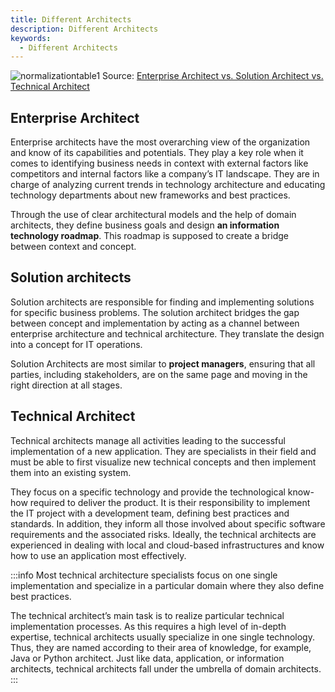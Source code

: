 ```yaml
---
title: Different Architects
description: Different Architects
keywords:
  - Different Architects
---
```


![normalizationtable1](/img/software-development/others/glossary/EN-IT-Arch-Roles_Poster_Landing_Page_Preview.webp)
Source: [Enterprise Architect vs. Solution Architect vs. Technical Architect](https://www.leanix.net/en/wiki/ea/enterprise-architect-vs-solution-architect-vs-technical-architect-whats-the-difference?utm_term=&utm_source=adwords&utm_medium=ppc&utm_campaign=UK+%7C+EAM+%7C+Enterprise+Architecture+Management+%7C+DSA+%7C+ENG&hsa_ver=3&hsa_cam=14987523060&hsa_grp=132266104047&hsa_acc=9751618594&hsa_kw=&hsa_mt=&hsa_net=adwords&hsa_src=g&hsa_tgt=dsa-1437331584213&hsa_ad=553991248788&gclid=CjwKCAjwkYGVBhArEiwA4sZLuPrG0uMss14S8b0nsA3qFjvS6l_VafEn3HIsW3TRhhdT4yD9m6ec8xoCnsIQAvD_BwE#form)

## Enterprise Architect

Enterprise architects have the most overarching view of the organization and know of its capabilities and potentials. They play a key role when it comes to identifying business needs in context with external factors like competitors and internal factors like a company’s IT landscape. They are in charge of analyzing current trends in technology architecture and educating technology departments about new frameworks and best practices.

Through the use of clear architectural models and the help of domain architects, they define business goals and design **an information technology roadmap**. This roadmap is supposed to create a bridge between context and concept.

## Solution architects 

Solution architects are responsible for finding and implementing solutions for specific business problems. The solution architect bridges the gap between concept and implementation by acting as a channel between enterprise architecture and technical architecture. They translate the design into a concept for IT operations.

Solution Architects are most similar to **project managers**, ensuring that all parties, including stakeholders, are on the same page and moving in the right direction at all stages.


## Technical Architect

Technical architects manage all activities leading to the successful implementation of a new application. They are specialists in their field and must be able to first visualize new technical concepts and then implement them into an existing system.

They focus on a specific technology and provide the technological know-how required to deliver the product. It is their responsibility to implement the IT project with a development team, defining best practices and standards. In addition, they inform all those involved about specific software requirements and the associated risks. Ideally, the technical architects are experienced in dealing with local and cloud-based infrastructures and know how to use an application most effectively.

:::info
Most technical architecture specialists focus on one single implementation and specialize in a particular domain where they also define best practices.

The technical architect’s main task is to realize particular technical implementation processes. As this requires a high level of in-depth expertise, technical architects usually specialize in one single technology. Thus, they are named according to their area of knowledge, for example, Java or Python architect. Just like data, application, or information architects, technical architects fall under the umbrella of domain architects.
:::